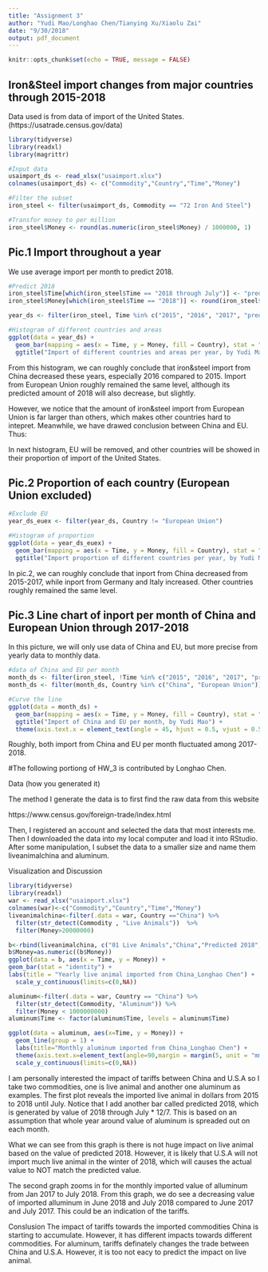 ```yaml
---
title: "Assignment 3"
author: "Yudi Mao/Longhao Chen/Tianying Xu/Xiaolu Zai"
date: "9/30/2018"
output: pdf_document
---
```


```r
knitr::opts_chunk$set(echo = TRUE, message = FALSE)
```

## Iron&Steel import changes from major countries through 2015-2018

Data used is from data of import of the United States.(https://usatrade.census.gov/data)

```r
library(tidyverse)
library(readxl)
library(magrittr)

#Input data
usaimport_ds <- read_xlsx("usaimport.xlsx")
colnames(usaimport_ds) <- c("Commodity","Country","Time","Money")

#Filter the subset
iron_steel <- filter(usaimport_ds, Commodity == "72 Iron And Steel")

#Transfor money to per million
iron_steel$Money <- round(as.numeric(iron_steel$Money) / 1000000, 1)
```

## Pic.1 Import throughout a year

We use average import per month to predict 2018.

```r
#Predict 2018
iron_steel$Time[which(iron_steel$Time == "2018 through July")] <- "predicted 2018"
iron_steel$Money[which(iron_steel$Time == "2018")] <- round(iron_steel$Money[which(iron_steel$Time == "predicted 2018")]*12/7, 1)

year_ds <- filter(iron_steel, Time %in% c("2015", "2016", "2017", "predicted 2018"))

#Histogram of different countries and areas
ggplot(data = year_ds) +
  geom_bar(mapping = aes(x = Time, y = Money, fill = Country), stat = "identity") +
  ggtitle("Import of different countries and areas per year, by Yudi Mao")
```

From this histogram, we can roughly conclude that iron&steel import from China decreased these years, especially 2016 compared to 2015. Import from European Union roughly remained the same level, although its predicted amount of 2018 will also decrease, but slightly.

However, we notice that the amount of iron&steel import from European Union is far larger than others, which makes other countries hard to intepret. Meanwhile, we have drawed conclusion between China and EU. Thus:

In next histogram, EU will be removed, and other countries will be showed in their proportion of import of the United States.

## Pic.2 Proportion of each country (European Union excluded)

```r
#Exclude EU
year_ds_euex <- filter(year_ds, Country != "European Union")

#Histogram of proportion
ggplot(data = year_ds_euex) +
  geom_bar(mapping = aes(x = Time, y = Money, fill = Country), stat = "identity", position = "fill") +
  ggtitle("Import proportion of different countries per year, by Yudi Mao")
```

In pic.2, we can roughly conclude that inport from China decreased from 2015-2017, while inport from Germany and Italy increased. Other countries roughly remained the same level.

## Pic.3 Line chart of inport per month of China and European Union through 2017-2018

In this picture, we will only use data of China and EU, but more precise from yearly data to monthly data.

```r
#data of China and EU per month
month_ds <- filter(iron_steel, !Time %in% c("2015", "2016", "2017", "predicted 2018"))
month_ds <- filter(month_ds, Country %in% c("China", "European Union"))

#Curve the line
ggplot(data = month_ds) +
  geom_bar(mapping = aes(x = Time, y = Money, fill = Country), stat = "identity", position = "dodge") +
  ggtitle("Import of China and EU per month, by Yudi Mao") +
  theme(axis.text.x = element_text(angle = 45, hjust = 0.5, vjust = 0.5))
```

Roughly, both import from China and EU per month fluctuated among 2017-2018.



#The following portiong of HW_3 is contributed by Longhao Chen.


Data (how you generated it)

The method I generate the data is to first find the raw data from this website 

https://www.census.gov/foreign-trade/index.html 

Then, I registered an account and selected the data that most interests me. Then I downloaded the data into my local computer and load it into RStudio. After some manipulation, I subset the data to a smaller size and name them liveanimalchina and aluminum.

Visualization and Discussion

```r
library(tidyverse)
library(readxl)
war <- read_xlsx("usaimport.xlsx")
colnames(war)<-c("Commodity","Country","Time","Money")
liveanimalchina<-filter(.data = war, Country =="China") %>%
  filter(str_detect(Commodity , "Live Animals"))  %>%
  filter(Money>20000000)

b<-rbind(liveanimalchina, c("01 Live Animals","China","Predicted 2018",(22919535*12)/7))
b$Money=as.numeric((b$Money))
ggplot(data = b, aes(x = Time, y = Money)) +
geom_bar(stat = "identity") +
labs(title = "Yearly live animal imported from China_Longhao Chen") +
  scale_y_continuous(limits=c(0,NA))

aluminum<-filter(.data = war, Country == "China") %>%
  filter(str_detect(Commodity, "Aluminum")) %>%
  filter(Money < 1000000000)
aluminum$Time <- factor(aluminum$Time, levels = aluminum$Time)

ggplot(data = aluminum, aes(x=Time, y = Money)) +
  geom_line(group = 1) +
  labs(title="Monthly aluminum imported from China_Longhao Chen") +
  theme(axis.text.x=element_text(angle=90,margin = margin(5, unit = "mm"),vjust =1)) +
  scale_y_continuous(limits=c(0,NA))
```

I am personally interested the impact of tariffs between China and U.S.A so I take two commodities, one is live animal and another one aluminum as examples. The first plot reveals the imported live animal in dollars from 2015 to 2018 until July. Notice that I add another bar called predicted 2018, which is generated by value of 2018 through July * 12/7. This is based on an assumption that whole year around value of aluminum is spreaded out on each month. 

What we can see from this graph is there is not huge impact on live animal based on the value of predicted 2018. However, it is likely that U.S.A will not import much live animal in the winter of 2018, which will causes the actual value to NOT match the predicted value.

The second graph zooms in for the monthly imported value of alluminum from Jan 2017 to July 2018. From this graph, we do see a decreasing value of imported alluminum in June 2018 and July 2018 compared to June 2017 and July 2017. This could be an indication of the tariffs.

Conslusion
The impact of tariffs towards the imported commodities China is starting to accumulate. However, it has different impacts towards different commodities. For aluminum, tariffs definately changes the trade between China and U.S.A. However, it is too not eacy to predict the impact on live animal. 



